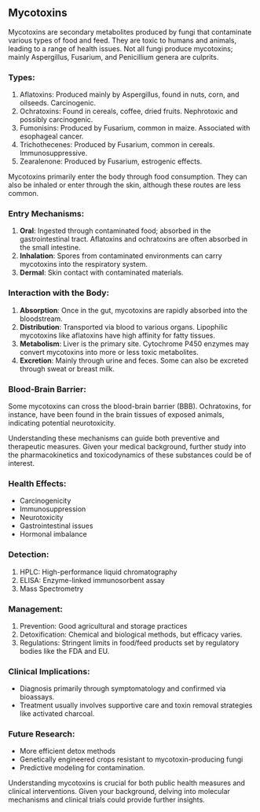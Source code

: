 ## Mycotoxins

Mycotoxins are secondary metabolites produced by fungi that contaminate various types of food and feed. They are toxic to humans and animals, leading to a range of health issues. Not all fungi produce mycotoxins; mainly Aspergillus, Fusarium, and Penicillium genera are culprits.

### Types:
1. Aflatoxins: Produced mainly by Aspergillus, found in nuts, corn, and oilseeds. Carcinogenic.
2. Ochratoxins: Found in cereals, coffee, dried fruits. Nephrotoxic and possibly carcinogenic.
3. Fumonisins: Produced by Fusarium, common in maize. Associated with esophageal cancer.
4. Trichothecenes: Produced by Fusarium, common in cereals. Immunosuppressive.
5. Zearalenone: Produced by Fusarium, estrogenic effects.

Mycotoxins primarily enter the body through food consumption. They can also be inhaled or enter through the skin, although these routes are less common.

### Entry Mechanisms:
1. **Oral**: Ingested through contaminated food; absorbed in the gastrointestinal tract. Aflatoxins and ochratoxins are often absorbed in the small intestine.
2. **Inhalation**: Spores from contaminated environments can carry mycotoxins into the respiratory system.
3. **Dermal**: Skin contact with contaminated materials.

### Interaction with the Body:
1. **Absorption**: Once in the gut, mycotoxins are rapidly absorbed into the bloodstream.
2. **Distribution**: Transported via blood to various organs. Lipophilic mycotoxins like aflatoxins have high affinity for fatty tissues.
3. **Metabolism**: Liver is the primary site. Cytochrome P450 enzymes may convert mycotoxins into more or less toxic metabolites.
4. **Excretion**: Mainly through urine and feces. Some can also be excreted through sweat or breast milk.

### Blood-Brain Barrier:
Some mycotoxins can cross the blood-brain barrier (BBB). Ochratoxins, for instance, have been found in the brain tissues of exposed animals, indicating potential neurotoxicity.

Understanding these mechanisms can guide both preventive and therapeutic measures. Given your medical background, further study into the pharmacokinetics and toxicodynamics of these substances could be of interest.

### Health Effects:
- Carcinogenicity
- Immunosuppression
- Neurotoxicity
- Gastrointestinal issues
- Hormonal imbalance

### Detection:
1. HPLC: High-performance liquid chromatography
2. ELISA: Enzyme-linked immunosorbent assay
3. Mass Spectrometry

### Management:
1. Prevention: Good agricultural and storage practices
2. Detoxification: Chemical and biological methods, but efficacy varies.
3. Regulations: Stringent limits in food/feed products set by regulatory bodies like the FDA and EU.

### Clinical Implications:
- Diagnosis primarily through symptomatology and confirmed via bioassays.
- Treatment usually involves supportive care and toxin removal strategies like activated charcoal.
  
### Future Research:
- More efficient detox methods
- Genetically engineered crops resistant to mycotoxin-producing fungi
- Predictive modeling for contamination.

Understanding mycotoxins is crucial for both public health measures and clinical interventions. Given your background, delving into molecular mechanisms and clinical trials could provide further insights.